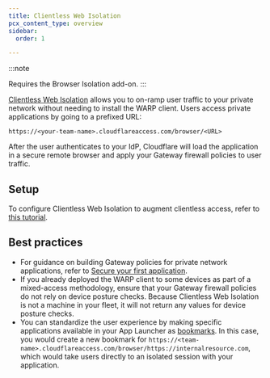 ```yaml
---
title: Clientless Web Isolation
pcx_content_type: overview
sidebar:
  order: 1

---
```


:::note

Requires the Browser Isolation add-on.
:::

[Clientless Web Isolation](/cloudflare-one/policies/browser-isolation/setup/clientless-browser-isolation/) allows you to on-ramp user traffic to your private network without needing to install the WARP client. Users access private applications by going to a prefixed URL:

`https://<your-team-name>.cloudflareaccess.com/browser/<URL>`

After the user authenticates to your IdP, Cloudflare will load the application in a secure remote browser and apply your Gateway firewall policies to user traffic.

## Setup

To configure Clientless Web Isolation to augment clientless access, refer to [this tutorial](/cloudflare-one/tutorials/clientless-access-private-dns/).

## Best practices

* For guidance on building Gateway policies for private network applications, refer to [Secure your first application](/learning-paths/replace-vpn/build-policies/create-policy/).
* If you already deployed the WARP client to some devices as part of a mixed-access methodology, ensure that your Gateway firewall policies do not rely on device posture checks. Because Clientless Web Isolation is not a machine in your fleet, it will not return any values for device posture checks.
* You can standardize the user experience by making specific applications available in your App Launcher as [bookmarks](/learning-paths/clientless-access/customize-ux/bookmarks/). In this case, you would create a new bookmark for `https://<team-name>.cloudflareaccess.com/browser/https://internalresource.com`, which would take users directly to an isolated session with your application.
